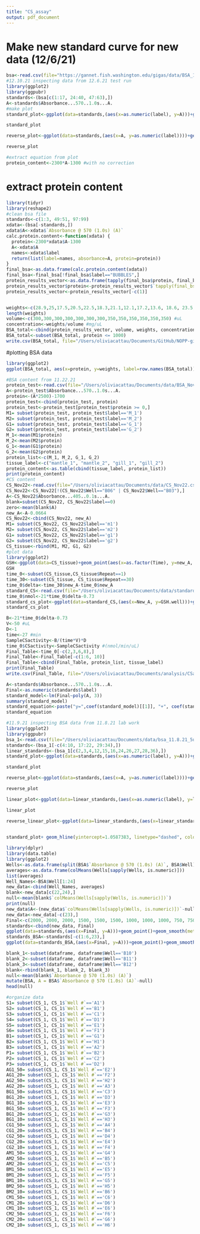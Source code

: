 ```yaml
---
title: "CS_assay"
output: pdf_document
---
```

# Make new standard curve for new data (12/6/21)
```r
bsa<-read.csv(file="https://gannet.fish.washington.edu/gigas/data/BSA_12.6.21_results.csv")
#12.10.21 inspecting data from 12.6.21 test run
library(ggplot2)
library(ggpubr)
standards<-(bsa[c(1:17, 24:40, 47:63),])
A<-standards$Absorbance...570..1.0s...A.
#make plot
standard_plot<-ggplot(data=standards,(aes(x=as.numeric(label), y=A)))+geom_point()+geom_smooth(method="lm", se=FALSE, formula = y ~ poly(x, 1) )+xlab("Concentration of standard ug/mL")+ylab("A @ 570nm")+theme_bw()+stat_regline_equation(label.x=125, label.y=1)

standard_plot

reverse_plot<-ggplot(data=standards,(aes(x=A, y=as.numeric(label))))+geom_point()+geom_smooth(method="lm", se=FALSE, formula = y ~ x )+theme_bw()+stat_regline_equation(label.x=0.6, label.y=500)+ylab("ug/mL")

reverse_plot

#extract equation from plot
protein_content<-2300*A-1300 #with no correction
```

# extract protein content
```r
library(tidyr)
library(reshape2)
#clean bsa file
standards<-c(1:3, 49:51, 97:99)
xdata<-(bsa[-standards,])
xdata$A<-xdata$`Absorbance @ 570 (1.0s) (A)`
calc.protein.content<-function(xdata) {
  protein<-2300*xdata$A-1300
  A<-xdata$A
  names<-xdata$label
  return(list(label=names, absorbance=A, protein=protein))
}
final_bsa<-as.data.frame(calc.protein.content(xdata))
final_bsa<-final_bsa[!final_bsa$label=="BUBBLES",]
protein_results_vector<-as.data.frame(tapply(final_bsa$protein, final_bsa$label, mean))
protein_results_vector$protein<-protein_results_vector$`tapply(final_bsa$protein, final_bsa$label, mean)`
protein_results_vector<-protein_results_vector[-c(1)]


weights<-c(28.9,25,17.5,20.5,22.5,18.3,21.1,12.1,17.2,13.6, 18.6, 23.5, 10.1) #mg
length(weights)
volume<-c(300,300,300,300,300,300,300,350,350,350,350,350,350) #uL
concentration<-weights/volume #mg/uL
BSA_total<-cbind(protein_results_vector, volume, weights, concentration)
BSA_total<-subset(BSA_total, protein <= 1000)
write.csv(BSA_total, file="/Users/oliviacattau/Documents/GitHub/NOPP-gigas-ploidy-temp/202107_EXP2/citrate_synthase/BSA_protein_final_12.16.21.csv")
```
#plotting BSA data
```r
library(ggplot2)
ggplot(BSA_total, aes(x=protein, y=weights, label=row.names(BSA_total)))+geom_point()+theme_bw()+geom_text(aes(label=row.names(BSA_total), hjust=1, vjust=1))

```


```r
#BSA content from 11.22.21
protein_test<-read.csv(file="/Users/oliviacattau/Documents/data/BSA_Nov22_mantle+gill.csv")
A<-protein_test$Absorbance...570..1.0s...A.
protein<-(A*2500)-1700
protein_test<-cbind(protein_test, protein)
protein_test<-protein_test[protein_test$protein >= 0,]
M1= subset(protein_test, protein_test$label=='M_1')
M2= subset(protein_test, protein_test$label=='M_2')
G1= subset(protein_test, protein_test$label=='G_1')
G2= subset(protein_test, protein_test$label=='G_2')
M_1<-mean(M1$protein)
M_2<-mean(M2$protein)
G_1<-mean(G1$protein)
G_2<-mean(G2$protein)
protein_list<-c(M_1, M_2, G_1, G_2)
tissue_label<-c("mantle_1", "mantle_2", "gill_1", "gill_2")
protein_content<-as.table(cbind(tissue_label, protein_list))
print(protein_content)
#CS content
CS_Nov22<-read.csv(file="/Users/oliviacattau/Documents/data/CS_Nov22.csv")
CS_Nov22<-CS_Nov22[!(CS_Nov22$Well=="B06" | CS_Nov22$Well=="B03"),]
A<-CS_Nov22$Absorbance...405..0.1s...A.
blank=subset(CS_Nov22, CS_Nov22$label==0)
zero<-mean(blank$A)
new_A<-A-0.0664
CS_Nov22<-cbind(CS_Nov22, new_A)
M1= subset(CS_Nov22, CS_Nov22$label=='m1')
M2= subset(CS_Nov22, CS_Nov22$label=='m2')
G1= subset(CS_Nov22, CS_Nov22$label=='g1')
G2= subset(CS_Nov22, CS_Nov22$label=='g2')
CS_tissue<-rbind(M1, M2, G1, G2)
#plot data
library(ggplot2)
GSH<-ggplot(data=CS_tissue)+geom_point(aes(x=as.factor(Time), y=new_A, color=label))+theme_bw()
GSH
time_0<-subset(CS_tissue,CS_tissue$Repeat==1)
time_30<-subset(CS_tissue, CS_tissue$Repeat==30)
time_0$delta<-time_30$new_A-time_0$new_A
standard_CS<-read.csv(file="/Users/oliviacattau/Documents/data/standard_curve_small.csv")
time_0$nmol<-21*time_0$delta-0.73
standard_cs_plot<-ggplot(data=standard_CS,(aes(x=New_A, y=GSH.well)))+geom_point()+geom_smooth(method="lm", se=FALSE, formula = y ~x)+xlab("OD")+ylab("GSH")+theme_bw()+stat_regline_equation(label.x=1, label.y=8)
standard_cs_plot

B<-21*time_0$delta-0.73
V<-50 #uL
D<-1
time<-27 #min
SampleCSactivity<-B/(time*V)*D
time_0$CSactivity<-SampleCSactivity #(nmol/min/uL)
Final_Table<-time_0[-c(2,3,6,8),]
Final_Table<-Final_Table[-c(1:6, 10)]
Final_Table<-cbind(Final_Table, protein_list, tissue_label)
print(Final_Table)
write.csv(Final_Table, file="/Users/oliviacattau/Documents/analysis/CSactivityNov22.csv")
```


```r
A<-standards$Absorbance...570..1.0s...A.
Final<-as.numeric(standards$label)
standard_model<-lm(Final~poly(A, 3))
summary(standard_model)
standard_equation<-paste("y=",coef(standard_model)[[1]], "+", coef(standard_model)[[2]], "*x +", coef(standard_model)[[3]],"*x^2 +", coef(standard_model)[[4]], "*x^3 ")
standard_equation
```

```r
#11.9.21 inspecting BSA data from 11.8.21 lab work
library(ggplot2)
library(ggpubr)
bsa_1<-read.csv(file="/Users/oliviacattau/Documents/data/bsa_11.8.21_5ul.csv")
standards<-(bsa_1[-c(4:10, 17:22, 29:34),])
linear_standards<-(bsa_1[c(2,3,4,12,15,16,24,26,27,28,36),])
standard_plot<-ggplot(data=standards,(aes(x=as.numeric(label), y=A)))+geom_point()+geom_smooth(method="lm", se=FALSE, formula = y ~ poly(x, 3) )+xlab("Concentration of standard ug/mL")+ylab("A @ 570nm")+theme_bw()+stat_regline_equation(label.x=125, label.y=1)

standard_plot

reverse_plot<-ggplot(data=standards,(aes(x=A, y=as.numeric(label))))+geom_point()+geom_smooth(method="lm", se=FALSE, formula = y ~ x )+theme_bw()+stat_regline_equation(label.x=1, label.y=500)

reverse_plot

linear_plot<-ggplot(data=linear_standards,(aes(x=as.numeric(label), y=linear_standards$Absorbance...570..1.0s...A.)))+geom_point()+geom_smooth(method="lm", se=FALSE, formula = y ~ poly(x, 3) )+xlab("Concentration of standard ug/mL")+ylab("A @ 570nm")+theme_bw()+stat_regline_equation(label.x=125, label.y=1)

linear_plot

reverse_linear_plot<-ggplot(data=linear_standards,(aes(x=linear_standards$Absorbance...570..1.0s...A., y=as.numeric(label))))+geom_point()+geom_smooth(method="lm", se=FALSE, formula = y ~ x )+xlab("Concentration of standard ug/mL")+ylab("A @ 570nm")+theme_bw()+stat_regline_equation(label.x=0.8, label.y=1000)
  

standard_plot+ geom_hline(yintercept=1.0587383, linetype="dashed", color="red")+geom_hline(yintercept=1.3828051, linetype="dashed", color="green")#red=gill
```


```r
library(dplyr)
library(data.table)
library(ggplot2)
Wells<-as.data.frame(split(BSA$`Absorbance @ 570 (1.0s) (A)`, BSA$Well))
averages<-as.data.frame(colMeans(Wells[sapply(Wells, is.numeric)]))
list(averages)
Well_Names<-BSA$Well[1:24]
new_data<-cbind(Well_Names, averages)
blank<-new_data[c(22,24),]
null<-mean(blank$`colMeans(Wells[sapply(Wells, is.numeric)])`)
print(null)
new_data$A<-(new_data$`colMeans(Wells[sapply(Wells, is.numeric)])`-null)
new_data<-new_data[-c(23),]
Final<-c(2000, 2000, 2000, 1500, 1500, 1500, 1000, 1000, 1000, 750, 750, 750, 500, 500, 500, 250, 250, 250, 125, 125, 125, 0, 0)
standards<-cbind(new_data, Final)
ggplot(data=standards,(aes(x=Final, y=A)))+geom_point()+geom_smooth(method="lm", se=FALSE)+xlab("Concentration of standard ug/mL")+ylab("A @ 570nm")+theme_bw()
standards_BSA<-standards[-c(1:6,23),]
ggplot(data=standards_BSA,(aes(x=Final, y=A)))+geom_point()+geom_smooth(method="lm", se=FALSE)+xlab("Concentration of standard ug/mL")+ylab("A @ 570nm")+theme_bw()
```



```r
blank_1<-subset(dataframe, dataframe$Well=='B10')
blank_2<-subset(dataframe, dataframe$Well=='B11')
blank_3<-subset(dataframe, dataframe$Well=='B12')
blank<-rbind(blank_1, blank_2, blank_3)
null<-mean(blank$`Absorbance @ 570 (1.0s) (A)`)
mutate(BSA, A = BSA$`Absorbance @ 570 (1.0s) (A)`-null)
head(null)
```



```r
#organize data
S1= subset(CS_1, CS_1$`Well #`=='A1')
S2= subset(CS_1, CS_1$`Well #`=='B1')
S3= subset(CS_1, CS_1$`Well #`=='C1')
S4= subset(CS_1, CS_1$`Well #`=='D1')
S5= subset(CS_1, CS_1$`Well #`=='E1')
S6= subset(CS_1, CS_1$`Well #`=='F1')
B1= subset(CS_1, CS_1$`Well #`=='G1')
B2= subset(CS_1, CS_1$`Well #`=='H1')
B3= subset(CS_1, CS_1$`Well #`=='A2')
P1= subset(CS_1, CS_1$`Well #`=='B2')
P2= subset(CS_1, CS_1$`Well #`=='C2')
P3= subset(CS_1, CS_1$`Well #`=='D2')
AG1_50= subset(CS_1, CS_1$`Well #`=='E2')
AG1_20= subset(CS_1, CS_1$`Well #`=='F2')
AG2_50= subset(CS_1, CS_1$`Well #`=='H2')
AG2_20= subset(CS_1, CS_1$`Well #`=='A3')
BG1_50= subset(CS_1, CS_1$`Well #`=='C3')
BG1_20= subset(CS_1, CS_1$`Well #`=='D3')
BG1_10= subset(CS_1, CS_1$`Well #`=='E3')
BG1_50= subset(CS_1, CS_1$`Well #`=='F3')
BG1_20= subset(CS_1, CS_1$`Well #`=='G3')
BG1_10= subset(CS_1, CS_1$`Well #`=='H3')
CG1_50= subset(CS_1, CS_1$`Well #`=='A4')
CG1_20= subset(CS_1, CS_1$`Well #`=='B4')
CG2_50= subset(CS_1, CS_1$`Well #`=='D4')
CG2_20= subset(CS_1, CS_1$`Well #`=='E4')
CG2_10= subset(CS_1, CS_1$`Well #`=='F4')
AM1_50= subset(CS_1, CS_1$`Well #`=='G4')
AM2_50= subset(CS_1, CS_1$`Well #`=='B5')
AM2_20= subset(CS_1, CS_1$`Well #`=='C5')
BM1_50= subset(CS_1, CS_1$`Well #`=='E5')
BM1_20= subset(CS_1, CS_1$`Well #`=='F5')
BM1_10= subset(CS_1, CS_1$`Well #`=='G5')
BM2_50= subset(CS_1, CS_1$`Well #`=='H5')
BM2_10= subset(CS_1, CS_1$`Well #`=='B6')
CM1_50= subset(CS_1, CS_1$`Well #`=='C6')
CM1_20= subset(CS_1, CS_1$`Well #`=='D6')
CM1_10= subset(CS_1, CS_1$`Well #`=='E6')
CM2_50= subset(CS_1, CS_1$`Well #`=='F6')
CM2_20= subset(CS_1, CS_1$`Well #`=='G6')
CM2_10= subset(CS_1, CS_1$`Well #`=='H6')
```

